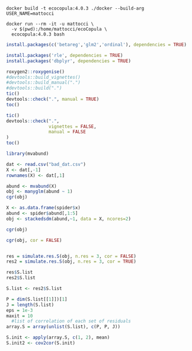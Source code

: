 ```

docker build -t ecocopula:4.0.3 ./docker --build-arg USER_NAME=mattocci

docker run --rm -it -u mattocci \
  -v $(pwd):/home/mattocci/ecoCopula \
  ecocopula:4.0.3 bash

```


```r

install.packages(c('betareg','glm2','ordinal'), dependencies = TRUE)

install.packages('rle', dependencies = TRUE)
install.packages('dbplyr', dependencies = TRUE)

roxygen2::roxygenise()
#devtools::build_vignettes()
#devtools::build_manual(".")
#devtools::build(".")
tic()
devtools::check(".", manual = TRUE)
toc()

tic()
devtools::check(".", 
                vignettes = FALSE,
                manual = FALSE
)
toc()

```

```r

library(mvabund)

dat <- read.csv("bad_dat.csv")
X <- dat[,-1]
rownames(X) <- dat[,1]

abund <- mvabund(X)
obj <- manyglm(abund ~ 1)
cgr(obj)

X <- as.data.frame(spider$x)
abund <- spider$abund[,1:5]
obj <- stackedsdm(abund,~1, data = X, ncores=2) 

cgr(obj)

cgr(obj, cor = FALSE)


res = simulate.res.S(obj, n.res = 3, cor = FALSE)
res2 = simulate.res.S(obj, n.res = 3, cor = TRUE)

res$S.list
res2$S.list

S.list <- res2$S.list

P = dim(S.list[[1]])[1]
J = length(S.list)
eps = 1e-3
maxit = 10
  #list of correlation of each set of residuals
array.S = array(unlist(S.list), c(P, P, J)) 

S.init <- apply(array.S, c(1, 2), mean)
S.init2 <- cov2cor(S.init)



```

